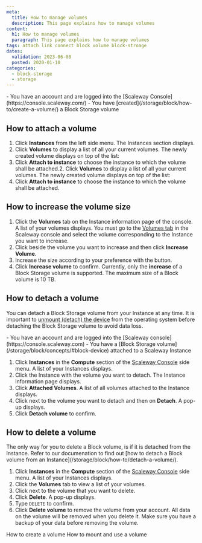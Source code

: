```yaml
---
meta:
  title: How to manage volumes
  description: This page explains how to manage volumes
content:
  h1: How to manage volumes
  paragraph: This page explains how to manage volumes
tags: attach link connect block volume block-stroage
dates:
  validation: 2023-06-08
  posted: 2020-01-10
categories:
  - block-storage
  - storage
---
```


<Macro id="iam-requirements" />

<Message type="requirement">
  - You have an account and are logged into the [Scaleway Console](https://console.scaleway.com/)
  - You have [created](/storage/block/how-to/create-a-volume/) a Block Storage volume
</Message>

## How to attach a volume
1. Click **Instances** from the left side menu. The Instances section displays.
2. Click **Volumes** to display a list of all your current volumes. The newly created volume displays on top of the list:
    <Lightbox src="scaleway-volume-created.webp" alt="" />
3. Click **Attach to instance** to choose the instance to which the volume shall be attached.2. Click **Volumes** to display a list of all your current volumes. The newly created volume displays on top of the list:
    <Lightbox src="scaleway-volume-created.webp" alt="" />
3. Click **Attach to instance** to choose the instance to which the volume shall be attached.
    <Lightbox src="scaleway-attach-volume.webp" alt="" >


## How to increase the volume size
1. Click the **Volumes** tab on the Instance information page of the console. A list of your volumes displays.
    <Message type="tip">
      You must go to the [Volumes tab](https://console.scaleway.com/instance/volumes) in the Scaleway console and select the volume corresponding to the Instance you want to increase.
    </Message>
2. Click <Icon name="more" /> beside the volume you want to increase and then click **Increase Volume**.
3. Increase the size according to your preference with the <Icon name="plus" /> button.
    <Lightbox src="scaleway-increase-volume-modal.webp" alt="" />
4. Click **Increase volume** to confirm.
    <Message type="note">
      Currently, only the **increase** of a Block Storage volume is supported. The maximum size of a Block volume is 10 TB.
    </Message>


## How to detach a volume
You can detach a Block Storage volume from your Instance at any time. It is important to [unmount (detach) the device](/storage/block/how-to/unmount-a-volume/) from the operating system before detaching the Block Storage volume to avoid data loss.

<Macro id="iam-requirements" />

<Message type="requirement">
  - You have an account and are logged into the [Scaleway console](https://console.scaleway.com)
  - You have a [Block Storage volume](/storage/block/concepts/#block-device) attached to a Scaleway Instance
</Message>

1. Click **Instances** in the **Compute** section of the [Scaleway Console](https://console.scaleway.com) side menu. A list of your Instances displays.
2. Click the Instance with the volume you want to detach. The Instance information page displays.
3. Click **Attached Volumes**. A list of all volumes attached to the Instance displays.
4. Click <Icon name="more" /> next to the volume you want to detach and then on **Detach**. A pop-up displays.
    <Lightbox src="scaleway-detach-volume.webp" alt="" />
5. Click **Detach volume** to confirm.

## How to delete a volume
<Message type="note">
  The only way for you to delete a Block volume, is if it is detached from the Instance. Refer to our documenation to find out [how to detach a Block volume from an Instance](/storage/block/how-to/detach-a-volume/).
</Message>

1. Click **Instances** in the **Compute** section of the [Scaleway Console](https://console.scaleway.com) side menu. A list of your Instances displays.
3. Click the **Volumes** tab to view a list of your volumes.
4. Click <Icon name="more" /> next to the volume that you want to delete.
5. Click **Delete**. A pop-up displays.
    <Lightbox src="scaleway-block-delete-volume.webp" alt="" />
6. Type `DELETE` to confirm.
7. Click **Delete volume** to remove the volume from your account.
    <Message type="important">
      All data on the volume will be removed when you delete it. Make sure you have a backup of your data before removing the volume.
    </Message>

<Navigation title="See Also">
  <PreviousButton to="/storage/block/how-to/create-a-volume/">How to create a volume</PreviousButton>
  <NextButton to="/storage/block/how-to/mount-and-use-volume/">How to mount and use a volume</NextButton>
</Navigation>
